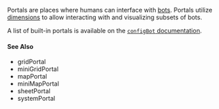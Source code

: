 
Portals are places where humans can interface with [bots](#bot).
Portals utilize [dimensions](#dimension) to allow interacting with and visualizing subsets of bots.

A list of built-in portals is available on the [`configBot` documentation](./tags#config-bot-tags).

#### See Also

-   <GlossaryRef term="gridPortal">gridPortal</GlossaryRef>
-   <GlossaryRef term="miniGridPortal">miniGridPortal</GlossaryRef>
-   <GlossaryRef term="mapPortal">mapPortal</GlossaryRef>
-   <GlossaryRef term="miniMapPortal">miniMapPortal</GlossaryRef>
-   <GlossaryRef term="sheetPortal">sheetPortal</GlossaryRef>
-   <GlossaryRef term="systemPortal">systemPortal</GlossaryRef>